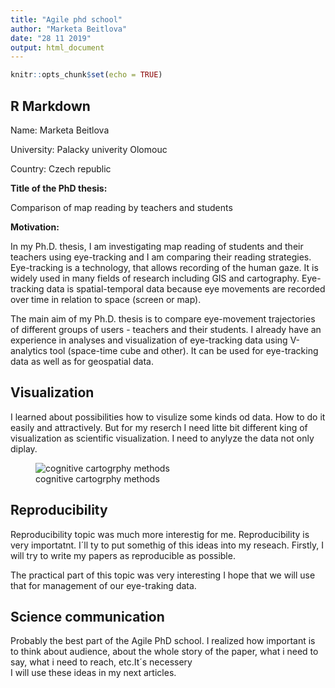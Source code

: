 ```yaml
---
title: "Agile phd school"
author: "Marketa Beitlova"
date: "28 11 2019"
output: html_document
---
```


```r
knitr::opts_chunk$set(echo = TRUE)
```

## R Markdown

Name: Marketa Beitlova

University: Palacky univerity Olomouc

Country: Czech republic

**Title of the PhD thesis:**
 
 Comparison of map reading by teachers and students
 
**Motivation:**

In my Ph.D. thesis, I am investigating map reading of students and their teachers using eye-tracking
and I am comparing their reading strategies. Eye-tracking is a technology, that allows recording of the
human gaze. It is widely used in many fields of research including GIS and cartography. Eye-tracking
data is spatial-temporal data because eye movements are recorded over time in relation to space
(screen or map).

The main aim of my Ph.D. thesis is to compare eye-movement trajectories of different groups of users
- teachers and their students. I already have an experience in analyses and visualization of eye-tracking
data using V-analytics tool (space-time cube and other). It can be used for eye-tracking data as well as
for geospatial data.

## Visualization

I learned about possibilities how to visulize some kinds od data. How to do it easily and attractively. But for my reserch I need litte bit different king of visualization as scientific visualization. I need to anylyze the data not only diplay.



![cognitive cartogrphy methods](methods.jpg)




## Reproducibility

Reproducibility topic was much more interestig for me. Reproducibility is very importatnt. I´ll ty to put somethig of this ideas into my reseach. Firstly, I will try to write my papers as reproducible as possible.

The practical part of this topic was very interesting I hope that we will use that for management of our eye-traking data. 


## Science communication

Probably the best part of the Agile PhD school. I realized how important is to think about audience, about the whole story of the paper, what i need to say, what i need to reach, etc.It´s necessery  
I will use these ideas in my next articles.

